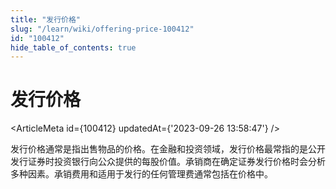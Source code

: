 ```yaml
---
title: "发行价格"
slug: "/learn/wiki/offering-price-100412"
id: "100412"
hide_table_of_contents: true
---
```



# 发行价格

<ArticleMeta id={100412} updatedAt={'2023-09-26 13:58:47'} />
<div className='border-solid border-b border-t-0 my-4 border-[var(--ifm-color-gray-300)]' />

发行价格通常是指出售物品的价格。在金融和投资领域，发行价格最常指的是公开发行证券时投资银行向公众提供的每股价值。承销商在确定证券发行价格时会分析多种因素。承销费用和适用于发行的任何管理费通常包括在价格中。
